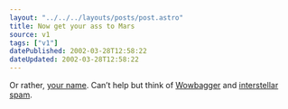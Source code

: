```yaml
---
layout: "../../../layouts/posts/post.astro"
title: Now get your ass to Mars
source: v1
tags: ["v1"]
datePublished: 2002-03-28T12:58:22
dateUpdated: 2002-03-28T12:58:22
---
```


Or rather, [your name][1]. Can&#8217;t help but think of [Wowbagger][2] and [interstellar spam][3].

[1]: http://spacekids.hq.nasa.gov/2003/nameform.cfm "Send your name to Mars as part of the Mars Exploration Rover-2003 Mission Name Disk"
[2]: http://cronos.tec-9.com/wow/about.htm "handy start to list?"
[3]: http://www.newscientist.com/hottopics/astrobiology/etmail.jsp "beamed directly into your cortex"
